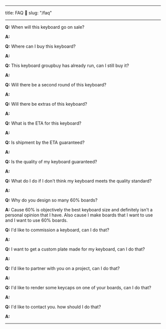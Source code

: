 
---
title: FAQ 🤔
slug: "/faq"

---

**Q:** When will this keyboard go on sale?

**A:**


**Q:** Where can I buy this keyboard?

**A:**


**Q:** This keyboard groupbuy has already run, can I still buy it?

**A:**


**Q:** Will there be a second round of this keyboard?

**A:**


**Q:** Will there be extras of this keyboard?

**A:**


**Q:** What is the ETA for this keyboard?

**A:**


**Q:** Is shipment by the ETA guaranteed?

**A:**

**Q:** Is the quality of my keyboard guaranteed?

**A:**


**Q:** What do I do if I don't think my keyboard meets the quality standard?

**A:**


**Q:** Why do you design so many 60% boards?

**A:** Cause 60% is objectively the best keyboard size and definitely isn't a personal opinion that I have. Also cause I make boards that I want to use and I want to use 60% boards.


**Q:** I'd like to commission a keyboard, can I do that?

**A:**


**Q:** I want to get a custom plate made for my keyboard, can I do that?

**A:**


**Q:** I'd like to partner with you on a project, can I do that?

**A:**


**Q:** I'd like to render some keycaps on one of your boards, can I do that?

**A:**


**Q:** I'd like to contact you. how should I do that?

**A:**

***
